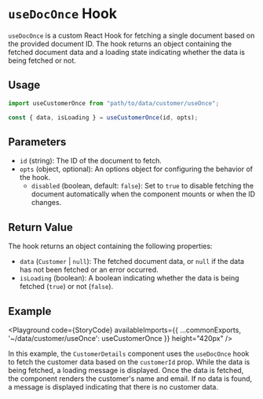 
<Meta title="Entities/useDocOnce/Docs" />

# `useDocOnce` Hook

`useDocOnce` is a custom React Hook for fetching a single document based on the provided document ID. The hook returns an object containing the fetched document data and a loading state indicating whether the data is being fetched or not.

## Usage

```javascript
import useCustomerOnce from "path/to/data/customer/useOnce";

const { data, isLoading } = useCustomerOnce(id, opts);
```

## Parameters

- `id` (string): The ID of the document to fetch.
- `opts` (object, optional): An options object for configuring the behavior of the hook.
  - `disabled` (boolean, default: `false`): Set to `true` to disable fetching the document automatically when the component mounts or when the ID changes.

## Return Value

The hook returns an object containing the following properties:

- `data` (`Customer` | `null`): The fetched document data, or `null` if the data has not been fetched or an error occurred.
- `isLoading` (boolean): A boolean indicating whether the data is being fetched (`true`) or not (`false`).

## Example

<Playground code={StoryCode} availableImports={{ ...commonExports, '~/data/customer/useOnce': useCustomerOnce }} height="420px" />

In this example, the `CustomerDetails` component uses the `useDocOnce` hook to fetch the customer data based on the `customerId` prop. While the data is being fetched, a loading message is displayed. Once the data is fetched, the component renders the customer's name and email. If no data is found, a message is displayed indicating that there is no customer data.
